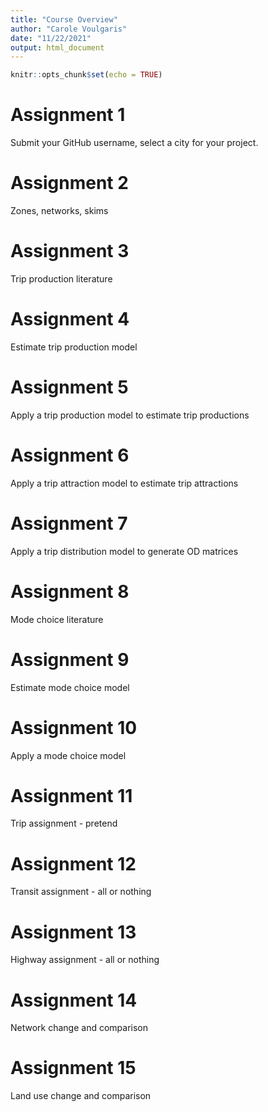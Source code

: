 ```yaml
---
title: "Course Overview"
author: "Carole Voulgaris"
date: "11/22/2021"
output: html_document
---
```


```r
knitr::opts_chunk$set(echo = TRUE)
```

# Assignment 1

Submit your GitHub username, select a city for your project.

# Assignment 2

Zones, networks, skims

# Assignment 3

Trip production literature

# Assignment 4

Estimate trip production model

# Assignment 5

Apply a trip production model to estimate trip productions

# Assignment 6

Apply a trip attraction model to estimate trip attractions

# Assignment 7

Apply a trip distribution model to generate OD matrices

# Assignment 8

Mode choice literature

# Assignment 9

Estimate mode choice model

# Assignment 10

Apply a mode choice model

# Assignment 11

Trip assignment - pretend

# Assignment 12 

Transit assignment - all or nothing

# Assignment 13

Highway assignment - all or nothing

# Assignment 14 

Network change and comparison

# Assignment 15

Land use change and comparison


